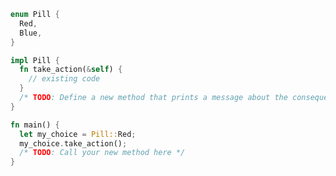 ```rust
enum Pill {
  Red,
  Blue,
}

impl Pill {
  fn take_action(&self) {
    // existing code
  }
  /* TODO: Define a new method that prints a message about the consequences of the choice */
}

fn main() {
  let my_choice = Pill::Red;
  my_choice.take_action();
  /* TODO: Call your new method here */
}

```